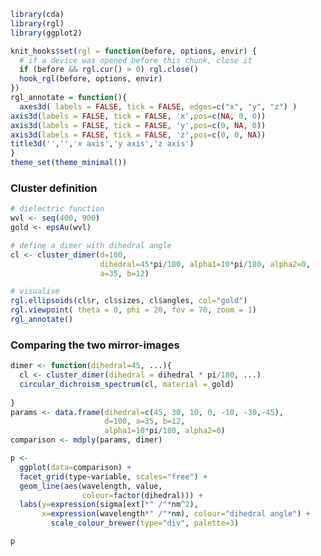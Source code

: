 
```r
library(cda)
library(rgl)
library(ggplot2)
```
```r
knit_hooks$set(rgl = function(before, options, envir) {
  # if a device was opened before this chunk, close it
  if (before && rgl.cur() > 0) rgl.close()
  hook_rgl(before, options, envir)
})
rgl_annotate = function(){
  axes3d( labels = FALSE, tick = FALSE, edges=c("x", "y", "z") )
axis3d(labels = FALSE, tick = FALSE, 'x',pos=c(NA, 0, 0))
axis3d(labels = FALSE, tick = FALSE, 'y',pos=c(0, NA, 0))
axis3d(labels = FALSE, tick = FALSE, 'z',pos=c(0, 0, NA))
title3d('','','x axis','y axis','z axis')
}
theme_set(theme_minimal())
```

### Cluster definition
```r

# dielectric function
wvl <- seq(400, 900)
gold <- epsAu(wvl)

# define a dimer with dihedral angle
cl <- cluster_dimer(d=100, 
                    dihedral=45*pi/180, alpha1=10*pi/180, alpha2=0,
                    a=35, b=12)

# visualise
rgl.ellipsoids(cl$r, cl$sizes, cl$angles, col="gold")
rgl.viewpoint( theta = 0, phi = 20, fov = 70, zoom = 1)
rgl_annotate()

```


### Comparing the two mirror-images

```r
  
dimer <- function(dihedral=45, ...){
  cl <- cluster_dimer(dihedral = dihedral * pi/180, ...)
  circular_dichroism_spectrum(cl, material = gold)
  
}
params <- data.frame(dihedral=c(45, 30, 10, 0, -10, -30,-45),
                     d=100, a=35, b=12, 
                     alpha1=10*pi/180, alpha2=0)
comparison <- mdply(params, dimer)

p <- 
  ggplot(data=comparison) + 
  facet_grid(type~variable, scales="free") +
  geom_line(aes(wavelength, value, 
                colour=factor(dihedral))) +
  labs(y=expression(sigma[ext]*" /"*nm^2),
       x=expression(wavelength*" /"*nm), colour="dihedral angle") +
         scale_colour_brewer(type="div", palette=3)

p
```
